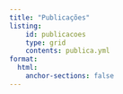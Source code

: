 ```yaml
---
title: "Publicações"
listing:
    id: publicacoes
    type: grid
    contents: publica.yml
format:
  html:
    anchor-sections: false
---
```


::: {#publicacoes .column-body-outset-right}
:::
